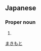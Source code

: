 ==Japanese==
{{ja-kanjitab|薪|本}}

===Proper noun===
{{ja-pos|proper|まきもと}}

# {{surname|lang=ja}}

[[Category:Japanese surnames|まきもと]]